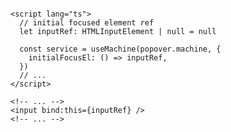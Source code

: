```svelte {3,7,14}

<script lang="ts">
  // initial focused element ref
  let inputRef: HTMLInputElement | null = null

  const service = useMachine(popover.machine, {
    initialFocusEl: () => inputRef,
  })
  // ...
</script>

<!-- ... -->
<input bind:this={inputRef} />
<!-- ... -->
```
